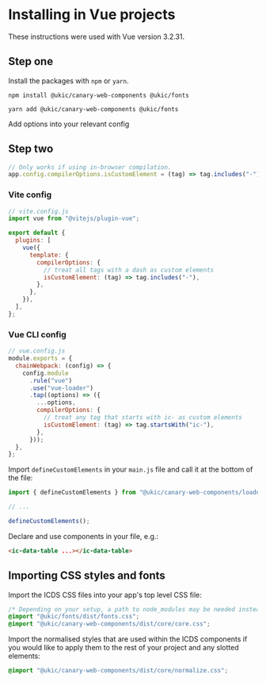 
<Meta title="Usage with Vue" />

# Installing in Vue projects

These instructions were used with Vue version 3.2.31.

## Step one

Install the packages with `npm` or `yarn`.

```shell
npm install @ukic/canary-web-components @ukic/fonts

yarn add @ukic/canary-web-components @ukic/fonts
```

Add options into your relevant config

## Step two

```js
// Only works if using in-browser compilation.
app.config.compilerOptions.isCustomElement = (tag) => tag.includes("-");
```

### Vite config

```js
// vite.config.js
import vue from "@vitejs/plugin-vue";

export default {
  plugins: [
    vue({
      template: {
        compilerOptions: {
          // treat all tags with a dash as custom elements
          isCustomElement: (tag) => tag.includes("-"),
        },
      },
    }),
  ],
};
```

### Vue CLI config

```js
// vue.config.js
module.exports = {
  chainWebpack: (config) => {
    config.module
      .rule("vue")
      .use("vue-loader")
      .tap((options) => ({
        ...options,
        compilerOptions: {
          // treat any tag that starts with ic- as custom elements
          isCustomElement: (tag) => tag.startsWith("ic-"),
        },
      }));
  },
};
```

Import `defineCustomElements` in your `main.js` file and call it at the bottom of the file:

```js
import { defineCustomElements } from "@ukic/canary-web-components/loader";

// ...

defineCustomElements();
```

Declare and use components in your file, e.g.:

```html
<ic-data-table ...></ic-data-table>
```

## Importing CSS styles and fonts

Import the ICDS CSS files into your app's top level CSS file:

```css
/* Depending on your setup, a path to node_modules may be needed instead */
@import "@ukic/fonts/dist/fonts.css";
@import "@ukic/canary-web-components/dist/core/core.css";
```

Import the normalised styles that are used within the ICDS components if you would like to apply them to the rest of your project and any slotted elements:

```css
@import "@ukic/canary-web-components/dist/core/normalize.css";
```
